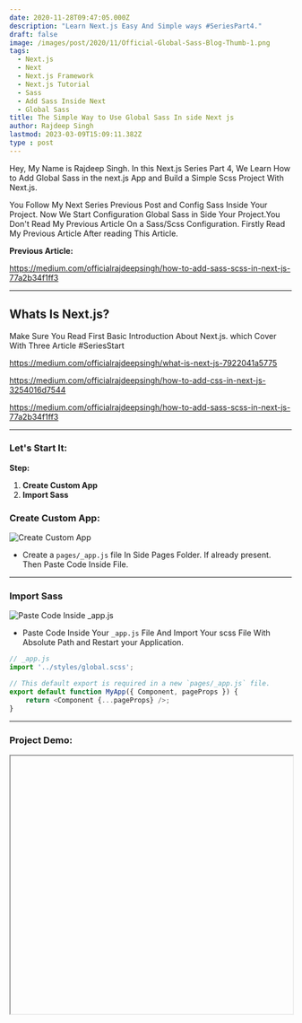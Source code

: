 ```yaml
---
date: 2020-11-28T09:47:05.000Z
description: "Learn Next.js Easy And Simple ways #SeriesPart4."
draft: false
image: /images/post/2020/11/Official-Global-Sass-Blog-Thumb-1.png
tags:
  - Next.js
  - Next
  - Next.js Framework
  - Next.js Tutorial
  - Sass
  - Add Sass Inside Next
  - Global Sass
title: The Simple Way to Use Global Sass In side Next js
author: Rajdeep Singh
lastmod: 2023-03-09T15:09:11.382Z
type : post
---
```



Hey, My Name is Rajdeep Singh. In this Next.js Series Part 4, We Learn How to Add Global Sass in the next.js App and Build a Simple Scss Project With Next.js.

You Follow My Next Series Previous Post and Config Sass Inside Your Project. Now We Start Configuration Global Sass in Side Your Project.You Don't Read My
Previous Article On a Sass/Scss Configuration. Firstly Read My Previous Article After reading This Article.

**Previous Article:**

https://medium.com/officialrajdeepsingh/how-to-add-sass-scss-in-next-js-77a2b34f1ff3

---

## Whats Is Next.js?

Make Sure You Read First Basic Introduction About Next.js. which Cover With Three Article #SeriesStart

https://medium.com/officialrajdeepsingh/what-is-next-js-7922041a5775

https://medium.com/officialrajdeepsingh/how-to-add-css-in-next-js-3254016d7544

https://medium.com/officialrajdeepsingh/how-to-add-sass-scss-in-next-js-77a2b34f1ff3

---

### Let's Start It:

**Step:**

1. **Create Custom App**
2. **Import Sass**

### Create Custom App:

![Create Custom App](/images/post/2020/11/Custom-App.png "Create Custom App")

- Create a `pages/_app.js` file In Side Pages Folder. If already present. Then
  Paste Code Inside File.

---

### Import Sass

![Paste Code Inside _app.js](/images/post/2020/11/Paste-Code-And-Import.png "Paste Code Inside _app.js")

- Paste Code Inside Your `_app.js` File And Import Your scss File With Absolute
  Path and Restart your Application.

```javascript
// _app.js
import '../styles/global.scss';

// This default export is required in a new `pages/_app.js` file.
export default function MyApp({ Component, pageProps }) {
	return <Component {...pageProps} />;
}
```

---

### Project Demo:
<Iframe class='codeSandBoxIframe' url="https://codesandbox.io/embed/add-global-scss-in-nextjs-p4t4b?autoresize=1&fontsize=14&hidenavigation=1&theme=dark&view=preview" width="100%" height="460px" display="block" position="relative"/>

- If You Play Online With My Sass Project.
- If Interested, Download the Code Locally And Play it.

---

### Reference:

[https://nextjs.org/docs/basic-features/built-in-css-support](https://nextjs.org/docs/basic-features/built-in-css-support)
